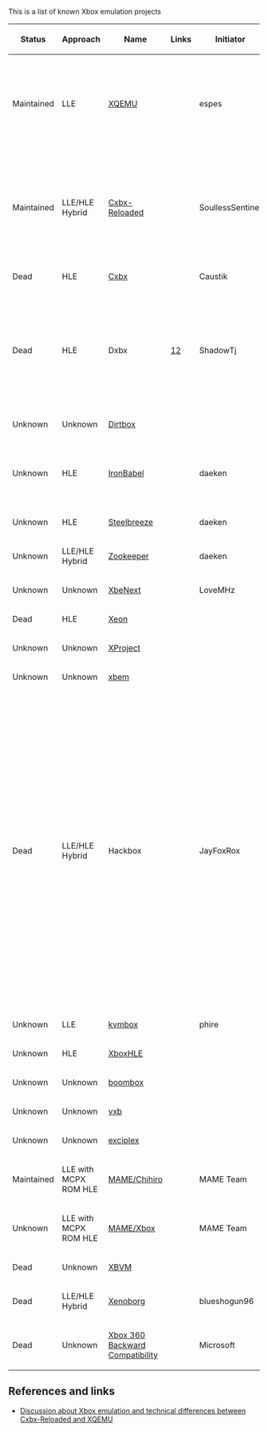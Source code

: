This is a list of known Xbox emulation projects

{| class="wikitable"
!Status
!Approach
!Name
!Links
!Initiator
!Platform
!License
!Notes
|-
|Maintained
|LLE
|[[XQEMU]]
|
|espes
|Windows
|
|XQEMU supports hardware-acceleration for the CPU emulation on Linux through KVM.
|-
|Maintained
|LLE/HLE Hybrid
|[[Cxbx-Reloaded]]
|
|SoullessSentinel
|Windows
|
|At the time of writing Cxbx-Reloaded is almost purely HLE. LLE GPU emulation is planned, but currently not implemented.
|-
|Dead
|HLE
|[[Cxbx]]
|
|Caustik
|Windows
|
|
|-
|Dead
|HLE
|Dxbx
|[http://dxbx-emu.com][https://github.com/PatrickvL/Dxbx/]
|ShadowTj
|Windows
|
|The project was started on March 23rd 2008. It is an improved port of Cxbx to the Delphi programming language.
|-
|Unknown
|Unknown
|[https://github.com/impeachgod/Dirtbox Dirtbox]
|
|
|Windows
|
|
|-
|Unknown
|HLE
|[https://sourceforge.net/p/ironbabel/code/HEAD/tree/trunk/Box/Xbox/ IronBabel]
|
|daeken
|Unknown
|
|This seems to have been a generic portability framework
|-
|Unknown
|HLE
|[https://github.com/daeken/Steelbreeze Steelbreeze]
|
|daeken
|Unknown
|
|
|-
|Unknown
|LLE/HLE Hybrid
|[https://github.com/daeken/Zookeeper Zookeeper]
|
|daeken
|Unknown
|
|
|-
|Unknown
|Unknown
|[http://ngemu.com/threads/.154342/ XbeNext]
|
|LoveMHz
|Windows
|
|
|-
|Dead
|HLE
|[http://ngemu.com/forums/.65/ Xeon]
|
|
|Windows
|
|
|-
|Unknown
|Unknown
|[http://ngemu.com/threads/.105210/ XProject]
|
|
|Windows
|
|
|-
|Unknown
|Unknown
|[https://code.google.com/p/xbem xbem]
|
|
|Windows
|
|
|-
|Dead
|LLE/HLE Hybrid
|Hackbox
|
|JayFoxRox
|Windows/Linux
|Private
|This was originally going to be a commercial emulator (but plans were dropped quickly in favor of preservation). The source code was temporarily public but then made private. The source code is still available to a selected group of developers. Hackbox was designed from scratch but re-used code from Cxbx for HLE routine detection.
|-
|Unknown
|LLE
|[https://github.com/phire/kvmbox kvmbox]
|
|phire
|Linux
|
|
|-
|Unknown
|HLE
|[https://github.com/Gabriel-Maldonado/XboxHLE XboxHLE]
|
|
|Windows
|
|
|-
|Unknown
|Unknown
|[https://github.com/bjh83/boombox boombox]
|
|
|Windows
|
|
|-
|Unknown
|Unknown
|[https://github.com/docbrown/vxb vxb]
|
|
|Windows
|
|
|-
|Unknown
|Unknown
|[https://github.com/quantumdude836/exciplex exciplex]
|
|
|Windows
|
|
|-
|Maintained
|LLE with MCPX ROM HLE
|[http://mamedev.org/ MAME/Chihiro]
|
|MAME Team
|Windows/Linux/Mac/Others
|
|
|-
|Unknown
|LLE with MCPX ROM HLE
|[http://mamedev.org/ MAME/Xbox]
|
|MAME Team
|Windows/Linux/Mac/Others
|
|Does this exist yet?{{citation needed}}
|-
|Dead
|Unknown
|[https://github.com/monocasa/xbvm XBVM]
|
|
|Windows
|
|
|-
|Dead
|LLE/HLE Hybrid
|[http://xenoborg-emu.blogspot.com/ Xenoborg]
|
|blueshogun96
|Windows
|
|
|-
|Dead
|Unknown
|[[Xbox 360 Backward Compatibility]]
|
|Microsoft
|Xbox 360
|Proprietary
|
|}

== References and links == 

* [https://www.reddit.com/r/emulation/comments/6a958p/cxbx_reloaded_xbox_emulator_panzer_dragoon_orta/ Discussion about Xbox emulation and technical differences between [[Cxbx-Reloaded]] and [[XQEMU]]]